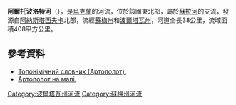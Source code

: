 '''阿爾托波洛特河'''（{{lang-uk|Артополот}}），是[[烏克蘭|烏克蘭]]的河流，位於該國東北部，屬於[[蘇拉河_(第聶伯河支流)|蘇拉河]]的支流，發源自[[阿納斯塔西夫卡_(羅姆內區)|阿納斯塔西夫卡]]北部，流經[[蘇梅州|蘇梅州]]和[[波爾塔瓦州|波爾塔瓦州]]，河道全長38公里，流域面積408平方公里。

==參考資料==
* [https://web.archive.org/web/20160212100829/http://www.toponymic-dictionary.in.ua/index.php?option=com_content&view=section&layout=blog&id=1&Itemid=2 Топонімічний словник (Артополот).]
* [http://maps.vlasenko.net/?lon=33.448&lat=50.42 Артополот на мапі.] {{Wayback|url=http://maps.vlasenko.net/?lon=33.448&lat=50.42 |date=20160305044845 }}

{{DEFAULTSORT:Артополот (річка)}}
[[Category:波爾塔瓦州河流|Category:波爾塔瓦州河流]]
[[Category:蘇梅州河流|Category:蘇梅州河流]]


{{Ukraine-river-stub}}